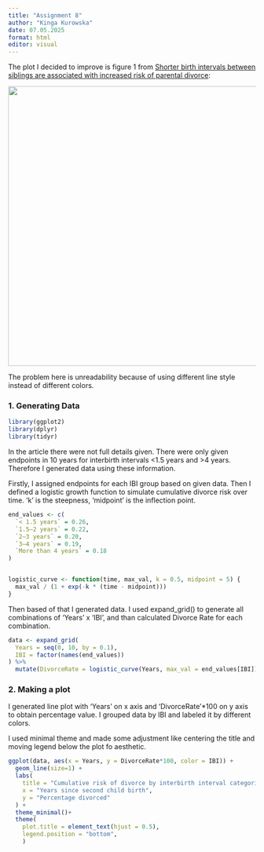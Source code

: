 ---
title: "Assignment 8"
author: "Kinga Kurowska"
date: 07.05.2025
format: html
editor: visual
---

The plot I decided to improve is figure 1 from [Shorter birth intervals between siblings are associated with increased risk of parental divorce](https://pmc.ncbi.nlm.nih.gov/articles/PMC6993964/):

![](images/clipboard-4255918145.png){width="570"}

The problem here is unreadability because of using different line style instead of different colors.

### 1. Generating Data

```{r}

library(ggplot2)
library(dplyr)
library(tidyr)
```

In the article there were not full details given. There were only given endpoints in 10 years for interbirth intervals \<1.5 years and \>4 years. Therefore I generated data using these information.

Firstly, I assigned endpoints for each IBI group based on given data. Then I defined a logistic growth function to simulate cumulative divorce risk over time. 'k' is the steepness, 'midpoint' is the inflection point.

```{r}
end_values <- c(
  `< 1.5 years` = 0.26,
  `1.5–2 years` = 0.22,
  `2–3 years` = 0.20,
  `3–4 years` = 0.19,
  `More than 4 years` = 0.18
)


logistic_curve <- function(time, max_val, k = 0.5, midpoint = 5) {
  max_val / (1 + exp(-k * (time - midpoint)))
}
```

Then based of that I generated data. I used expand_grid() to generate all combinations of 'Years' x 'IBI', and than calculated Divorce Rate for each combination.

```{r}
data <- expand_grid(
  Years = seq(0, 10, by = 0.1),
  IBI = factor(names(end_values))
) %>%
  mutate(DivorceRate = logistic_curve(Years, max_val = end_values[IBI]))
```

### 2. Making a plot

I generated line plot with 'Years' on x axis and 'DivorceRate'\*100 on y axis to obtain percentage value. I grouped data by IBI and labeled it by different colors.

I used minimal theme and made some adjustment like centering the title and moving legend below the plot fo aesthetic.

```{r}
ggplot(data, aes(x = Years, y = DivorceRate*100, color = IBI)) +
  geom_line(size=1) +
  labs(
    title = "Cumulative risk of divorce by interbirth interval categories",
    x = "Years since second child birth",
    y = "Percentage divorced"
  ) +
  theme_minimal()+
  theme(
    plot.title = element_text(hjust = 0.5), 
    legend.position = "bottom",
    )
```

